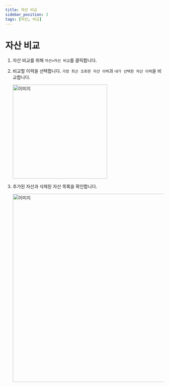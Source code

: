 ```yaml
---
title: 자산 비교
sidebar_position: 3
tags: [자산, 비교]
---
```



# 자산 비교

1. 자산 비교를 위해 `자산>자산 비교`를 클릭합니다.
2. 비교할 이력을 선택합니다. `가장 최근 조회한 자산 이력`과 `내가 선택한 자산 이력`을 비교합니다.

    <img width="300" src={assetcompare1} alt="이미지" />

3. 추가된 자산과 삭제된 자산 목록을 확인합니다.

    <img width="600" src={assetcompare2} alt="이미지" />

